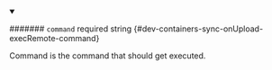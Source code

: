 
<details className="config-field" data-expandable="false" open>
<summary>

####### `command` <span className="config-field-required" data-required="false">required</span> <span className="config-field-type">string</span> <span className="config-field-default"></span> <span className="config-field-enum"></span> {#dev-containers-sync-onUpload-execRemote-command}

Command is the command that should get executed.

</summary>



</details>
